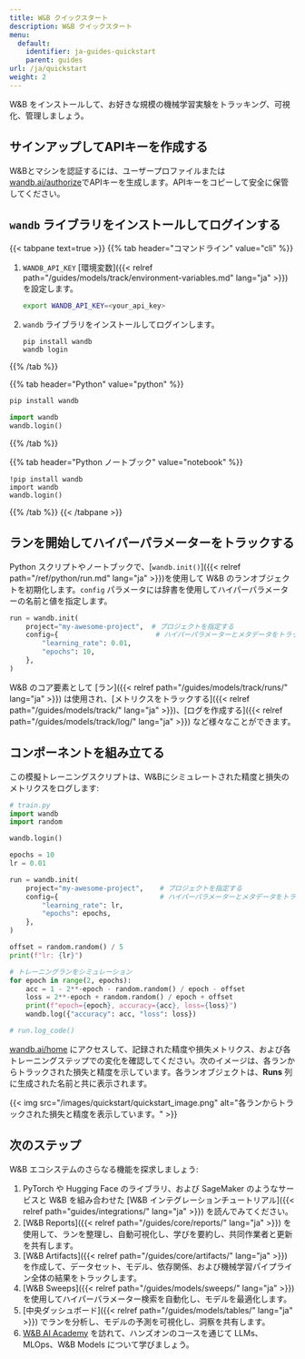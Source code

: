 ```yaml
---
title: W&B クイックスタート
description: W&B クイックスタート
menu:
  default:
    identifier: ja-guides-quickstart
    parent: guides
url: /ja/quickstart
weight: 2
---
```


W&B をインストールして、お好きな規模の機械学習実験をトラッキング、可視化、管理しましょう。

## サインアップしてAPIキーを作成する

W&Bとマシンを認証するには、ユーザープロファイルまたは[wandb.ai/authorize](https://wandb.ai/authorize)でAPIキーを生成します。APIキーをコピーして安全に保管してください。

## `wandb` ライブラリをインストールしてログインする

{{< tabpane text=true >}}
{{% tab header="コマンドライン" value="cli" %}}

1. `WANDB_API_KEY` [環境変数]({{< relref path="/guides/models/track/environment-variables.md" lang="ja" >}}) を設定します。

    ```bash
    export WANDB_API_KEY=<your_api_key>
    ```

2. `wandb` ライブラリをインストールしてログインします。

    ```shell
    pip install wandb
    wandb login
    ```

{{% /tab %}}

{{% tab header="Python" value="python" %}}

```bash
pip install wandb
```
```python
import wandb
wandb.login()
```

{{% /tab %}}

{{% tab header="Python ノートブック" value="notebook" %}}

```notebook
!pip install wandb
import wandb
wandb.login()
```

{{% /tab %}}
{{< /tabpane >}}

## ランを開始してハイパーパラメーターをトラックする

Python スクリプトやノートブックで、[`wandb.init()`]({{< relref path="/ref/python/run.md" lang="ja" >}})を使用して W&B のランオブジェクトを初期化します。`config` パラメータには辞書を使用してハイパーパラメーターの名前と値を指定します。

```python
run = wandb.init(
    project="my-awesome-project",  # プロジェクトを指定する
    config={                        # ハイパーパラメーターとメタデータをトラックする
        "learning_rate": 0.01,
        "epochs": 10,
    },
)
```

W&B のコア要素として [ラン]({{< relref path="/guides/models/track/runs/" lang="ja" >}}) は使用され、[メトリクスをトラックする]({{< relref path="/guides/models/track/" lang="ja" >}})、[ログを作成する]({{< relref path="/guides/models/track/log/" lang="ja" >}}) など様々なことができます。

## コンポーネントを組み立てる

この模擬トレーニングスクリプトは、W&Bにシミュレートされた精度と損失のメトリクスをログします:

```python
# train.py
import wandb
import random

wandb.login()

epochs = 10
lr = 0.01

run = wandb.init(
    project="my-awesome-project",    # プロジェクトを指定する
    config={                         # ハイパーパラメーターとメタデータをトラックする
        "learning_rate": lr,
        "epochs": epochs,
    },
)

offset = random.random() / 5
print(f"lr: {lr}")

# トレーニングランをシミュレーション
for epoch in range(2, epochs):
    acc = 1 - 2**-epoch - random.random() / epoch - offset
    loss = 2**-epoch + random.random() / epoch + offset
    print(f"epoch={epoch}, accuracy={acc}, loss={loss}")
    wandb.log({"accuracy": acc, "loss": loss})

# run.log_code()
```

[wandb.ai/home](https://wandb.ai/home) にアクセスして、記録された精度や損失メトリクス、および各トレーニングステップでの変化を確認してください。次のイメージは、各ランからトラックされた損失と精度を示しています。各ランオブジェクトは、**Runs** 列に生成された名前と共に表示されます。

{{< img src="/images/quickstart/quickstart_image.png" alt="各ランからトラックされた損失と精度を表示しています。" >}}

## 次のステップ

W&B エコシステムのさらなる機能を探求しましょう:

1. PyTorch や Hugging Face のライブラリ、および SageMaker のようなサービスと W&B を組み合わせた [W&B インテグレーションチュートリアル]({{< relref path="guides/integrations/" lang="ja" >}}) を読んでみてください。
2. [W&B Reports]({{< relref path="/guides/core/reports/" lang="ja" >}}) を使用して、ランを整理し、自動可視化し、学びを要約し、共同作業者と更新を共有します。
3. [W&B Artifacts]({{< relref path="/guides/core/artifacts/" lang="ja" >}}) を作成して、データセット、モデル、依存関係、および機械学習パイプライン全体の結果をトラックします。
4. [W&B Sweeps]({{< relref path="/guides/models/sweeps/" lang="ja" >}}) を使用してハイパーパラメーター検索を自動化し、モデルを最適化します。
5. [中央ダッシュボード]({{< relref path="/guides/models/tables/" lang="ja" >}}) でランを分析し、モデルの予測を可視化し、洞察を共有します。
6. [W&B AI Academy](https://wandb.ai/site/courses/) を訪れて、ハンズオンのコースを通じて LLMs、MLOps、W&B Models について学びましょう。